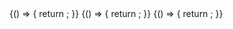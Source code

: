 
<Meta title="Expenses/PayoutMethodData" component={PayoutMethodData} />

<Canvas>
  <Story name="PayPal">
    {() => {
      return <PayoutMethodData payoutMethod={payoutMethodPaypal} />;
    }}
  </Story>
</Canvas>

<Canvas>
  <Story name="Bank">
    {() => {
      return <PayoutMethodData payoutMethod={payoutMethodBankAccount} />;
    }}
  </Story>
</Canvas>

<Canvas>
  <Story name="Other">
    {() => {
      return <PayoutMethodData payoutMethod={payoutMethodOther} />;
    }}
  </Story>
</Canvas>
